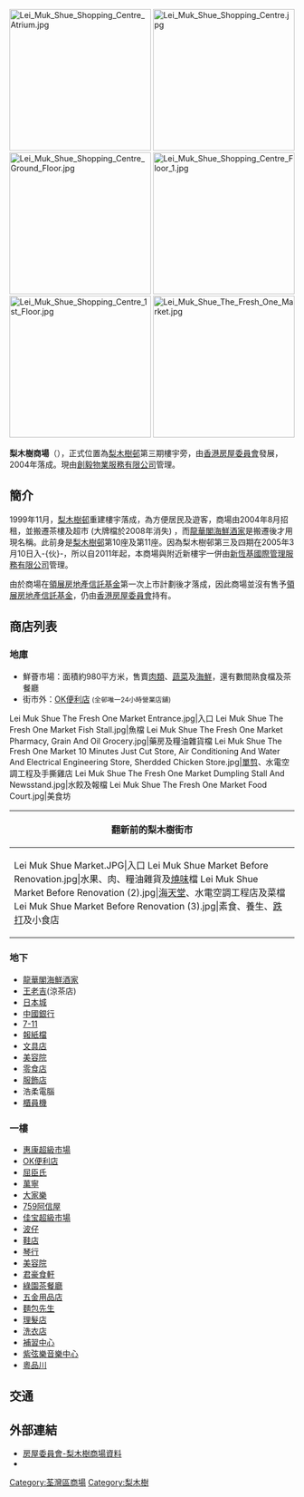 {{infobox shopping mall 
  | shopping_mall_name = Lei Muk Shue Shopping Centre<br>梨木樹商場
  | image = HK_LeiMukShueEstate_ShoppingCentre.JPG
  | caption = 商場外觀
  | location = {{HK}}[[新界|新界]][[荃灣|荃灣]][[和宜合道|和宜合道]]389號
  | opening_date = 2004年10月6日
  | manager = [[創毅物業服務有限公司|創毅物業服務有限公司]]
  | architect = 林陳簡建築師有限公司  
  | owner = 香港房屋委員會
  | number_of_stores = 70間
  | number_of_anchors = 
  | parking = 
  | floor_area = 87,060平方呎
  | floors = 2
  | website = 
}}
[[File:Lei_Muk_Shue_Shopping_Centre_Atrium.jpg|250px]]
[[File:Lei_Muk_Shue_Shopping_Centre.jpg|250px]]
[[File:Lei_Muk_Shue_Shopping_Centre_Ground_Floor.jpg|250px]]
[[File:Lei_Muk_Shue_Shopping_Centre_Floor_1.jpg|250px]]
[[File:Lei_Muk_Shue_Shopping_Centre_1st_Floor.jpg|250px]]
[[File:Lei_Muk_Shue_The_Fresh_One_Market.jpg|250px]]

'''梨木樹商場'''（{{lang-en|'''Lei Muk Shue Shopping Centre'''}}），正式位置為[[梨木樹邨|梨木樹邨]]第三期樓宇旁，由[[香港房屋委員會|香港房屋委員會]]發展，2004年落成。現由[[創毅物業服務有限公司|創毅物業服務有限公司]]管理。

==簡介==
1999年11月，[[梨木樹邨|梨木樹邨]]重建樓宇落成，為方便居民及遊客，商場由2004年8月招租，並搬遷茶樓及超市 (大牌檔於2008年消失) ，而[[龍華閣海鮮酒家|龍華閣海鮮酒家]]是搬遷後才用現名稱。此前身是[[梨木樹邨|梨木樹邨]]第10座及第11座。因為梨木樹邨第三及四期在2005年3月10日入-{伙}-，所以自2011年起，本商場與附近新樓宇一併由[[新恆基國際管理服務有限公司|新恆基國際管理服務有限公司]]管理。

由於商場在[[領展房地產信託基金|領展房地產信託基金]]第一次上市計劃後才落成，因此商場並沒有售予[[領展房地產信託基金|領展房地產信託基金]]，仍由[[香港房屋委員會|香港房屋委員會]]持有。

==商店列表==
===地庫===
*鮮薈市場：面積約980平方米，售賣[[肉類|肉類]]、[[蔬菜|蔬菜]]及[[海鮮|海鮮]]，還有數間熟食檔及茶餐廳
*街市外：[[OK便利店|OK便利店]] <small>(全邨唯一24小時營業店舖)</small>
<gallery>
Lei Muk Shue The Fresh One Market Entrance.jpg|入口
Lei Muk Shue The Fresh One Market Fish Stall.jpg|魚檔
Lei Muk Shue The Fresh One Market Pharmacy, Grain And Oil Grocery.jpg|藥房及糧油雜貨檔
Lei Muk Shue The Fresh One Market 10 Minutes Just Cut Store, Air Conditioning And Water And Electrical Engineering Store, Sherdded Chicken Store.jpg|[[理髮|單剪]]、水電空調工程及手撕雞店
Lei Muk Shue The Fresh One Market Dumpling Stall And Newsstand.jpg|水餃及報檔
Lei Muk Shue The Fresh One Market Food Court.jpg|美食坊
</gallery>
{| class="mw-collapsible mw-collapsed wikitable"
! 翻新前的梨木樹街市
|-
|
<gallery>
Lei Muk Shue Market.JPG|入口
Lei Muk Shue Market Before Renovation.jpg|水果、肉、糧油雜貨及[[燒味|燒味]]檔
Lei Muk Shue Market Before Renovation (2).jpg|[[海天堂|海天堂]]、水電空調工程店及菜檔
Lei Muk Shue Market Before Renovation (3).jpg|素食、養生、[[跌打|跌打]]及小食店
</gallery>
|}

===地下===
*[[龍華閣海鮮酒家|龍華閣海鮮酒家]]
*[[王老吉|王老吉]](涼茶店)
*[[日本城|日本城]]
*[[中國銀行|中國銀行]]
*[[7-11|7-11]]
*[[報紙檔|報紙檔]]
*[[文具店|文具店]]
*[[美容院|美容院]]
*[[零食店|零食店]]
*[[服飾店|服飾店]]
*浩柔電腦
*[[櫃員機|櫃員機]]

===一樓===
*[[惠康超級市場|惠康超級市場]]
*[[OK便利店|OK便利店]]
*[[屈臣氏|屈臣氏]]
*[[萬寧_(零售商)|萬寧]]
*[[大家樂|大家樂]]
*[[759阿信屋|759阿信屋]]
*[[佳宝超級市場|佳宝超級市場]]
*[[波仔|波仔]]
*[[鞋店|鞋店]]
*[[琴行|琴行]]
*[[美容院|美容院]]
*[[君豪食軒|君豪食軒]]
*[[綠園茶餐廳|綠園茶餐廳]]
*[[五金用品店|五金用品店]]
*[[麵包先生|麵包先生]]
*[[理髮店|理髮店]]
*[[洗衣店|洗衣店]]
*[[補習中心|補習中心]]
*[[紫弦樂音樂中心|紫弦樂音樂中心]]
*[[粵品川|粵品川]]
<gallery>
</gallery>

==交通==
{{參見|梨木樹#交通}}

==外部連結==
*[http://www.housingauthority.gov.hk/tc/global-elements/estate-locator/detail.html?propertyType=3&id=7526 房屋委員會-梨木樹商場資料] {{Wayback|url=http://www.housingauthority.gov.hk/tc/global-elements/estate-locator/detail.html?propertyType=3&id=7526 |date=20150908013525 }}
*{{Cite web |archiveurl=https://web.archive.org/web/20070403073141/http://www.housingauthority.gov.hk/b5/commercial/shoppingcentres/leimukshue/index.html |url=http://www.housingauthority.gov.hk/b5/commercial/shoppingcentres/leimukshue/index.html |publisher=房屋委員會 |title=梨木樹商場網站 |archivedate=2007-04-03 |deadurl=yes |language=zh-hk |access-date=2020-05-04 }}
[[Category:荃灣區商場|Category:荃灣區商場]]
[[Category:梨木樹|Category:梨木樹]]

{{香港房屋委員會商場}}